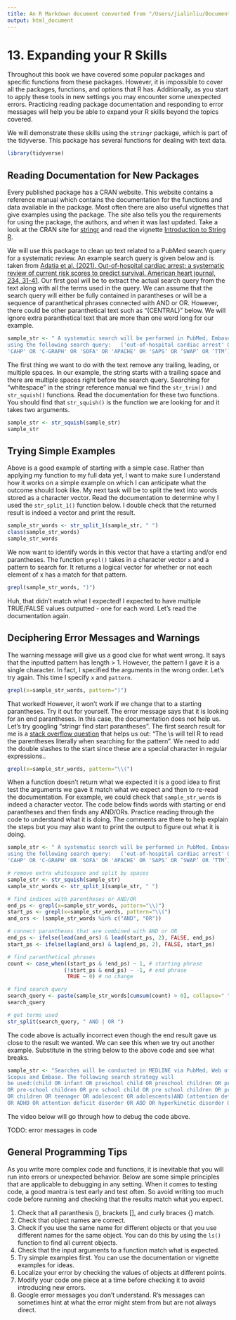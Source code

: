 ```yaml
---
title: An R Markdown document converted from "/Users/jialinliu/Documents/GitHub/r-for-health-data-science/book/13_expanding_r_skills.ipynb"
output: html_document
---
```


# 13. Expanding your R Skills

Throughout this book we have covered some popular packages and specific functions from these packages. However, it is impossible to cover all the packages, functions, and options that R has. Additionally, as you start to apply these tools in new settings you may encounter some unexpected errors. Practicing reading package documentation and responding to error messages will help you be able to expand your R skills beyond the topics covered. 

We will demonstrate these skills using the `stringr` package, which is part of the tidyverse. This package has several functions for dealing with text data. 

```r
library(tidyverse)
```

## Reading Documentation for New Packages

Every published package has a CRAN website. This website contains a reference manual which contains the documentation for the functions and data available in the package. Most often there are also useful vignettes that give examples using the package. The site also tells you the requirements for using the package, the authors, and when it was last updated. Take a look at the CRAN site for [stringr](https://cran.r-project.org/web/packages/stringr/index.html) and read the vignette [Introduction to String R](https://cran.r-project.org/web/packages/stringr/vignettes/stringr.html). 

We will use this package to clean up text related to a PubMed search query for a systematic review. An example search query is given below and is taken from [Adatia et al. (2021). Out-of-hospital cardiac arrest: a systematic review of current risk scores to predict survival. American heart journal, 234, 31-41](https://www.sciencedirect.com/science/article/abs/pii/S0002870320304130). Our first goal will be to extract the actual search query from the text along with all the terms used in the query. We can assume that the search query will either be fully contained in parantheses or will be a sequence of paranthetical phrases connected with AND or OR. However, there could be other paranthetical text such as "(CENTRAL)" below. We will ignore extra paranthetical text that are more than one word long for our example. 

```r
sample_str <- " A systematic search will be performed in PubMed, Embase, and the Cochrane Library (CENTRAL), 
using the following search query:   ('out-of-hospital cardiac arrest' OR 'OHCA') AND ('MIRACLE 2' OR 'OHCA' OR 
'CAHP' OR 'C-GRAPH' OR 'SOFA' OR 'APACHE' OR 'SAPS’ OR ’SWAP’ OR ’TTM’)."
```

The first thing we want to do with the text remove any trailing, leading, or multiple spaces. In our example, the string starts with a trailing space and there are multiple spaces right before the search query. Searching for "whitespace" in the stringr reference manual we find the `str_trim()` and `str_squish()` functions. Read the documentation for these two functions. You should find that `str_squish()` is the function we are looking for and it takes two arguments. 

```r
sample_str <- str_squish(sample_str)
sample_str
```

## Trying Simple Examples

Above is a good example of starting with a simple case. Rather than applying my function to my full data yet, I want to make sure I understand how it works on a simple example on which I can anticipate what the outcome should look like. My next task will be to split the text into words stored as a character vector. Read the documentation to determine why I used the `str_split_1()` function below. I double check that the returned result is indeed a vector and print the result.

```r
sample_str_words <- str_split_1(sample_str, " ")
class(sample_str_words)
sample_str_words
```

We now want to identify words in this vector that have a starting and/or end parantheses. The function `grepl()` takes in a character vector `x` and a pattern to search for. It returns a logical vector for whether or not each element of x has a match for that pattern.

```r
grepl(sample_str_words, ")")
```

Huh, that didn't match what I expected! I expected to have multiple TRUE/FALSE values outputted - one for each word. Let's read the documentation again. 

## Deciphering Error Messages and Warnings

The warning message will give us a good clue for what went wrong. It says that the inputted pattern has length > 1. However, the pattern I gave it is a single character. In fact, I specified the arguments in the wrong order. Let's try again. This time I specify `x` and `pattern`. 

```r
grepl(x=sample_str_words, pattern=")")
```

That worked! However, it won't work if we change that to a starting parantheses. Try it out for yourself. The error message says that it is looking for an end parantheses. In this case, the documentation does not help us. Let's try googling "stringr find start parantheses". The first search result for me is a [stack overflow question](https://stackoverflow.com/questions/56174805/how-to-search-for-strings-with-parentheses-in-r) that helps us out: "The \\s will tell R to read the parentheses literally when searching for the pattern". We need to add the double slashes to the start since these are a special character in regular expressions..

```r
grepl(x=sample_str_words, pattern="\\(")
```

When a function doesn't return what we expected it is a good idea to first test the arguments we gave it match what we expect and then to re-read the documentation. For example, we could check that `sample_str_words` is indeed a character vector. The code below finds words with starting or end parantheses and then finds any AND/ORs. Practice reading through the code to understand what it is doing. The comments are there to help explain the steps but you may also want to print the output to figure out what it is doing.

```r
sample_str <- " A systematic search will be performed in PubMed, Embase, and the Cochrane Library (CENTRAL), 
using the following search query:   ('out-of-hospital cardiac arrest' OR 'OHCA') AND ('MIRACLE 2' OR 'OHCA' OR 
'CAHP' OR 'C-GRAPH' OR 'SOFA' OR 'APACHE' OR 'SAPS’ OR ’SWAP’ OR ’TTM’)."

# remove extra whitespace and split by spaces
sample_str <- str_squish(sample_str)
sample_str_words <- str_split_1(sample_str, " ")

# find indices with parentheses or AND/OR
end_ps <- grepl(x=sample_str_words, pattern="\\)")
start_ps <- grepl(x=sample_str_words, pattern="\\(")
and_ors <- (sample_str_words %in% c("AND", "OR"))

# connect parantheses that are combined with AND or OR
end_ps <- ifelse(lead(and_ors) & lead(start_ps, 2), FALSE, end_ps)
start_ps <- ifelse(lag(and_ors) & lag(end_ps, 2), FALSE, start_ps)

# find paranthetical phrases
count <- case_when((start_ps & !end_ps) ~ 1, # starting phrase
                  (!start_ps & end_ps) ~ -1, # end phrase
                   TRUE ~ 0) # no change

# find search query
search_query <- paste(sample_str_words[cumsum(count) > 0], collapse=" ")
search_query

# get terms used
str_split(search_query, " AND | OR ")
```

The code above is actually incorrect even though the end result gave us close to the result we wanted. We can see this when we try out another example. Substitute in the string below to the above code and see what breaks.

```r
sample_str <- "Searches will be conducted in MEDLINE via PubMed, Web of Science, 
Scopus and Embase. The following search strategy will
be used:(child OR infant OR preschool child OR preschool children OR preschooler OR pre-school child 
OR pre-school children OR pre school child OR pre school children OR pre-schooler OR pre schooler 
OR children OR teenager OR adolescent OR adolescents)AND (attention deficit disorder with hyperactivity 
OR ADHD OR attention deficit disorder OR ADD OR hyperkinetic disorder OR minimal brain disorder) Submitted "
```

The video below will go through how to debug the code above. 

TODO: error messages in code

## General Programming Tips

As you write more complex code and functions, it is inevitable that you will run into errors or unexpected behavior. Below are some simple principles that are applicable to debugging in any setting. When it comes to testing code, a good mantra is test early and test often. So avoid writing too much code before running and checking that the results match what you expect. 

  1.  Check that all paranthesis (), brackets [], and curly braces {} match.  
  2.  Check that object names are correct.   
  3.  Check if you use the same name for different objects or that you use different names for the same object. You can do this by using the `ls()` function to find all current objects. 
  4.  Check that the input arguments to a function match what is expected.  
  5.  Try simple examples first. You can use the documentation or vignette examples for ideas. 
  6.  Localize your error by checking the values of objects at different points.  
  7.  Modify your code one piece at a time before checking it to avoid introducing new errors.  
  8.  Google error messages you don't understand. R's messages can sometimes hint at what the error might stem from but are not always direct.

